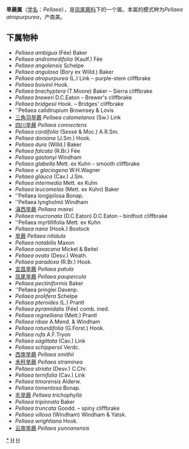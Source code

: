 {{Automatic Taxobox
| taxon = Pellaea
| authority = Link, 1941
| image = Pellaea andromedifolia 2.jpg
| image_caption = Pellaea andromedifolia
| type species = ''Pellaea atropurpurea''
| type species authority =（[[L.|L.]]）Link
| synonyms = 
* ''Bakeropteris Kuntze''
* ''Cincinalis Desv.''
* ''Crypteris Nutt.''
* ''Holcochlaena Baker''
* ''Holodanaea C.Pres''
* ''Hymenoloma Davenp.''
* ''Pellaeopsis J.Sm.''
* ''Platyloma J.Sm.''
* ''Pteridella Mett. ex Kuhn''
* ''Synochlamys Fée }}

'''旱蕨属'''（[[学名|学名]]：''Pellaea''），是[[凤尾蕨科|凤尾蕨科]]下的一个属。本属的模式种为''Pellaea atropurpurea''，产南美。

==下属物种==
* ''Pellaea ambigua'' (Fée) Baker
* ''Pellaea andromedifolia'' (Kaulf.) Fée
* ''Pellaea angolensis'' Schelpe
* ''Pellaea angulosa'' (Bory ex Willd.) Baker
* ''Pellaea atropurpurea'' (L.) Link – purple-stem cliffbrake
* ''Pellaea boivinii'' Hook.
* ''Pellaea brachyptera'' (T.Moore) Baker – Sierra cliffbrake
* ''Pellaea breweri'' D.C.Eaton – Brewer's cliffbrake
* ''Pellaea bridgesii'' Hook. – Bridges' cliffbrake
* ''Pellaea calidirupium Brownsey & Lovis
*[[三角羽旱蕨|三角羽旱蕨]]  ''Pellaea calomelanos'' (Sw.) Link
* [[四川旱蕨|四川旱蕨]] ''Pellaea connectens''
* ''Pellaea cordifolia'' (Sessé & Moc.) A.R.Sm.
* ''Pellaea doniana'' (J.Sm.) Hook.
* ''Pellaea dura'' (Willd.) Baker
* ''Pellaea falcata'' (R.Br.) Fée
* ''Pellaea gastonyi'' Windham
* ''Pellaea glabella'' Mett. ex Kuhn – smooth cliffbrake
* ''Pellaea × glaciogena'' W.H.Wagner
* ''Pellaea glauca'' (Cav.) J.Sm.
* ''Pellaea intermedia'' Mett. ex Kuhn
* ''Pellaea leucomelas'' (Mett. ex Kuhn) Baker
* ''Pellaea longipilosa Bonap.
* ''Pellaea lyngholmii Windham
* [[滇西旱蕨|滇西旱蕨]] ''Pellaea mairei''
* ''Pellaea mucronata'' (D.C.Eaton) D.C.Eaton – birdfoot cliffbrake
* ''Pellaea myrtillifolia Mett. ex Kuhn
* ''Pellaea nana'' (Hook.) Bostock
* [[旱蕨|旱蕨]] ''Pellaea nitidula''
* ''Pellaea notabilis'' Maxon
* ''Pellaea oaxacana'' Mickel & Beitel
* ''Pellaea ovata'' (Desv.) Weath.
* ''Pellaea paradoxa'' (R.Br.) Hook.
* [[宜昌旱蕨|宜昌旱蕨]] ''Pellaea patula''
* [[凤尾旱蕨|凤尾旱蕨]] ''Pellaea paupercula''
* ''Pellaea pectiniformis'' Baker
* ''Pellaea pringlei Davenp.
* ''Pellaea prolifera'' Schelpe
* ''Pellaea pteroides'' (L.) Prantl
* ''Pellaea pyramidalis'' (Fée) comb. ined.
* ''Pellaea regnelliana'' (Mett.) Prantl
* ''Pellaea ribae'' A.Mend. & Windham
* ''Pellaea rotundifolia'' (G.Forst.) Hook.
* ''Pellaea rufa'' A.F.Tryon
* ''Pellaea sagittata'' (Cav.) Link
* ''Pellaea schippersii'' Verdc.
* [[西南旱蕨|西南旱蕨]] ''Pellaea smithii''
* [[禾秆旱蕨|禾秆旱蕨]] ''Pellaea straminea''
* ''Pellaea striata'' (Desv.) C.Chr.
* ''Pellaea ternifolia'' (Cav.) Link
* ''Pellaea timorensis'' Alderw.
* ''Pellaea tomentosa'' Bonap.
* [[毛旱蕨|毛旱蕨]] ''Pellaea trichophylla''
* ''Pellaea tripinnata'' Baker
* ''Pellaea truncata'' Goodd. – spiny cliffbrake
* ''Pellaea villosa'' (Windham) Windham & Yatsk.
* ''Pellaea wrightiana'' Hook.
* [[云南旱蕨|云南旱蕨]] ''Pellaea yunnanensis''

{{taxonbar}}
[[Category:_旱蕨属|*]]
[[Category:_凤尾蕨科|H]]
[[Category:_1941年描述的分类群|H]]